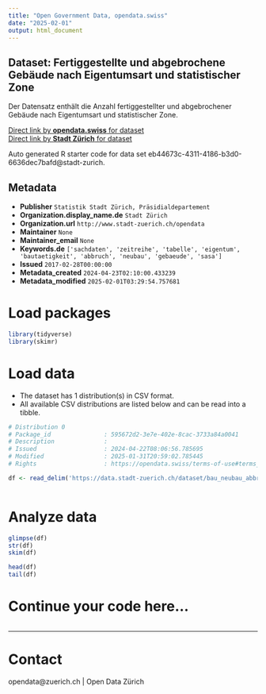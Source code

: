 ```yaml
---
title: "Open Government Data, opendata.swiss"
date: "2025-02-01"
output: html_document
---
```


## Dataset: Fertiggestellte und abgebrochene Gebäude nach Eigentumsart und statistischer Zone

Der Datensatz enthält die Anzahl fertiggestellter und abgebrochener Gebäude nach Eigentumsart und statistischer Zone.

[Direct link by **opendata.swiss** for dataset](https://opendata.swiss/de/dataset/fertiggestellte-und-abgebrochene-gebaude-nach-eigentumsart-und-statistischer-zone)<br>
[Direct link by **Stadt Zürich** for dataset](https://data.stadt-zuerich.ch/dataset/bau_neubau_abbruch_ea_statzone_jahr)

Auto generated R starter code for data set eb44673c-4311-4186-b3d0-6636dec7bafd@stadt-zurich.

## Metadata

- **Publisher** `Statistik Stadt Zürich, Präsidialdepartement`
- **Organization.display_name.de** `Stadt Zürich`
- **Organization.url** `http://www.stadt-zuerich.ch/opendata`
- **Maintainer** `None`
- **Maintainer_email** `None`
- **Keywords.de** `['sachdaten', 'zeitreihe', 'tabelle', 'eigentum', 'bautaetigkeit', 'abbruch', 'neubau', 'gebaeude', 'sasa']`
- **Issued** `2017-02-28T00:00:00`
- **Metadata_created** `2024-04-23T02:10:00.433239`
- **Metadata_modified** `2025-02-01T03:29:54.757681`


# Load packages

```r

library(tidyverse)
library(skimr)

```

# Load data

-   The dataset has 1 distribution(s) in CSV format.
-   All available CSV distributions are listed below and can be read into a tibble.

```r

# Distribution 0
# Package_id               : 595672d2-3e7e-402e-8cac-3733a84a0041
# Description              : 
# Issued                   : 2024-04-22T08:06:56.785695
# Modified                 : 2025-01-31T20:59:02.785445
# Rights                   : https://opendata.swiss/terms-of-use#terms_open

df <- read_delim('https://data.stadt-zuerich.ch/dataset/bau_neubau_abbruch_ea_statzone_jahr/download/BAU502OD5025.csv')



```

# Analyze data

```r

glimpse(df)
str(df)
skim(df)

head(df)
tail(df)

```

# Continue your code here...

```r

```

------------------------------------------------------------------------

# Contact

opendata@zuerich.ch | Open Data Zürich
